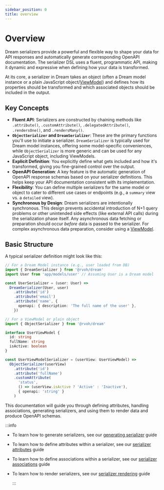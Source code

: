 ```yaml
---
sidebar_position: 0
title: overview
---
```


# Overview

Dream serializers provide a powerful and flexible way to shape your data for API responses and automatically generate corresponding OpenAPI documentation. The serializer DSL uses a fluent, programmatic API, making it dynamic and expressive when defining how your data is transformed.

At its core, a serializer in Dream takes an object (often a Dream model instance or a plain JavaScript object/[ViewModel](./view-models.mdx)) and defines how its properties should be transformed and which associated objects should be included in the output.

## Key Concepts

- **Fluent API**: Serializers are constructed by chaining methods like `.attribute()`, `.customAttribute()`, `.delegatedAttribute()`, `.rendersOne()`, and `.rendersMany()`.
- **`ObjectSerializer` and `DreamSerializer`**: These are the primary functions you'll use to initiate a serializer. `DreamSerializer` is typically used for Dream model instances, offering some model-specific conveniences, while `ObjectSerializer` is more generic and can be used for any JavaScript object, including ViewModels.
- **Explicit Definition**: You explicitly define what gets included and how it's transformed, giving you fine-grained control over the output.
- **OpenAPI Generation**: A key feature is the automatic generation of OpenAPI response schemas based on your serializer definitions. This helps keep your API documentation consistent with its implementation.
- **Flexibility**: You can define multiple serializers for the same model or object to cater to different use cases or endpoints (e.g., a `summary` view vs. a `detailed` view).
- **Synchronous by Design**: Dream serializers are intentionally synchronous. This design prevents accidental introduction of N+1 query problems or other unintended side effects (like external API calls) during the serialization phase itself. Any asynchronous data fetching or preparation should occur _before_ data is passed to the serializer. For complex asynchronous data preparation, consider using a [ViewModel](./view-models.mdx).

## Basic Structure

A typical serializer definition might look like this:

```typescript
// For a Dream Model instance (e.g., user loaded from DB)
import { DreamSerializer } from '@rvoh/dream'
import User from 'app/models/user' // Assuming User is a Dream model

const UserSerializer = (user: User) =>
  DreamSerializer(User, user)
    .attribute('id')
    .attribute('email')
    .attribute('name', {
      openapi: { description: 'The full name of the user' },
    })

// For a ViewModel or plain object
import { ObjectSerializer } from '@rvoh/dream'

interface UserViewModel {
  id: string
  fullName: string
  isActive: boolean
}

const UserViewModelSerializer = (userView: UserViewModel) =>
  ObjectSerializer(userView)
    .attribute('id')
    .attribute('fullName')
    .customAttribute(
      'status',
      () => (userView.isActive ? 'Active' : 'Inactive'),
      { openapi: 'string' }
    )
```

This documentation will guide you through defining attributes, handling associations, generating serializers, and using them to render data and produce OpenAPI schemas.

:::info

- To learn how to generate serializers, see our [generating serializer](/docs/serializers/generating) guide
- To learn how to define attributes within a serializer, see our [serializer attributes](/docs/serializers/attributes) guide
- To learn how to define associations within a serializer, see our [serializer associations](/docs/serializers/associations) guide
- To learn how to render serializers, see our [serializer rendering](/docs/serializers/render) guide

  :::

